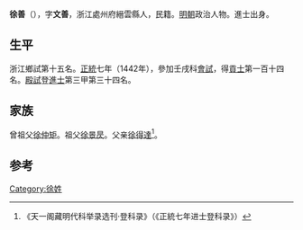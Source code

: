 {{Otheruses|other=名为徐善的其他人物|徐善}}

'''徐善'''（{{bd|1407年||？}}），字'''文善'''，浙江處州府縉雲縣人，民籍。[[明朝|明朝]]政治人物。進士出身。

== 生平 ==
浙江鄉試第十五名。[[正統_(年號)|正統]]七年（1442年），參加壬戌科[[會試|會試]]，得[[貢士|貢士]]第一百十四名。[[殿試|殿試]]登[[進士|進士]]第三甲第三十四名。

== 家族 ==
曾祖父[[徐仲矩|徐仲矩]]。祖父[[徐景昃|徐景昃]]。父亲[[徐得達|徐得達]]<ref>《天一阁藏明代科举录选刊·登科录》（《正統七年进士登科录》）</ref>。

==参考==
{{reflist}}

{{正統七年壬戌科殿試金榜}}

{{Authority control}}

{{DEFAULTSORT:}}
[[Category:徐姓|Category:徐姓]]


{{明朝人物小作品}}